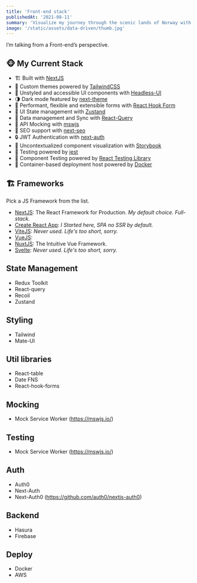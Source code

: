 ```yaml
---
title: 'Front-end stack'
publishedAt: '2021-08-11'
summary: 'Visualize my journey through the scenic lands of Norway with rich, stunning pictures and daily travel logs.'
image: '/static/assets/data-driven/thumb.jpg'
---
```


I’m talking from a Front-end’s perspective.

## 🐵 My Current Stack

- 🏗 Built with [NextJS](https://nextjs.org)
- 🎨 Custom themes powered by [TailwindCSS](https://tailwindcss.org)
- 🧰 Unstyled and accessible UI components with [Headless-UI](https://headlessui.dev)
- 🌗 Dark mode featured by [next-theme](https://github.com/pacocoursey/next-themes)
- 🎣 Performant, flexible and extensible forms with [React Hook Form](https://react-hook-form.com/)
- 🐻 UI State management with [Zustand](https://zustand.surge.sh/)
- 🌸 Data management and Sync with [React-Query](https://react-query.tanstack.com/)
- 🥸 API Mocking with [mswjs](https://mswjs.io/)
- 🤖 SEO support with [next-seo](https://github.com/garmeeh/next-seo)
- 🔒 JWT Authentication with [next-auth](https://next-auth.js.org)
- 🧩 Uncontextualized component visualization with [Storybook](https://next-auth.js.org)
- 🚨 Testing powered by [jest](https://jestjs.io/docs/getting-started)
- 🐙 Component Testing powered by [React Testing Library](https://testing-library.com)
- 🐳 Container-based deployment host powered by [Docker](https://www.docker.com)

## 🏗 Frameworks

Pick a JS Framework from the list.

- [NextJS](https://nextjs.org/): The React Framework for Production. _My default choice. Full-stack._
- [Create React App](https://create-react-app.dev/): _I Started here, SPA no SSR by default._
- [ViteJS](https://vitejs.dev/): _Never used. Life's too short, sorry._
- [VueJS](https://vuejs.org/):
- [NuxtJS](https://nuxtjs.org/): The Intuitive Vue Framework.
- [Svelte](https://svelte.dev/): _Never used. Life's too short, sorry._

## State Management

- Redux Toolkit
- React-query
- Recoil
- Zustand

## Styling

- Tailwind
- Mate-UI

## Util libraries

- React-table
- Date FNS
- React-hook-forms

## Mocking

- Mock Service Worker (https://mswjs.io/)

## Testing

- Mock Service Worker (https://mswjs.io/)

## Auth

- Auth0
- Next-Auth
- Next-Auth0 (https://github.com/auth0/nextjs-auth0)

## Backend

- Hasura
- Firebase

## Deploy

- Docker
- AWS
